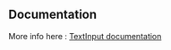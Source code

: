 
<Meta title="Components/Alert" />

## Documentation

More info here : [TextInput documentation](https://axafrance.github.io/design-system/apollo/?path=/story/components-message--playground)
